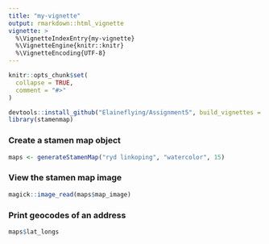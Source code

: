```yaml
---
title: "my-vignette"
output: rmarkdown::html_vignette
vignette: >
  %\VignetteIndexEntry{my-vignette}
  %\VignetteEngine{knitr::knitr}
  %\VignetteEncoding{UTF-8}
---
```


```r
knitr::opts_chunk$set(
  collapse = TRUE,
  comment = "#>"
)
```

```r
devtools::install_github("Elaineflying/Assignment5", build_vignettes = TRUE)
library(stamenmap)
```

### Create a stamen map object
```r
maps <- generateStamenMap("ryd linkoping", "watercolor", 15)
```

### View the stamen map image 
```r
magick::image_read(maps$map_image)
```

### Print geocodes of an address 
```r
maps$lat_longs
```
